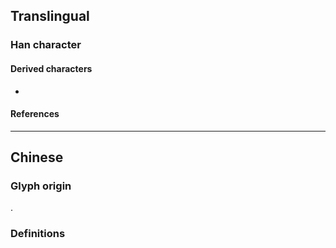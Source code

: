 {{also|廬}}
{{character info}}
==Translingual==

===Han character===
{{Han char|rn=53|rad=广|as=04|sn=7|four=00207|canj=IIS|ids=⿸广户}}

====Derived characters====
* {{l|mul|[[𭰢]]}}

====References====
{{Han ref|kx=0344.051|dkj=09260|dj=0653.260|hdz=20875.150|uh=5E90}}

----

==Chinese==

===Glyph origin===
{{Han simp|廬|f=盧|t=卢}}.

===Definitions===
{{zh-see|廬}}